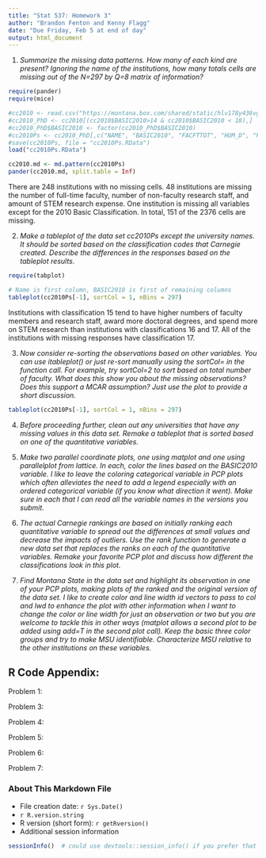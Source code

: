 ```yaml
---
title: "Stat 537: Homework 3"
author: "Brandon Fenton and Kenny Flagg"
date: "Due Friday, Feb 5 at end of day"
output: html_document
---
```


1. _Summarize the missing data patterns. How many of each kind are present? Ignoring the name of the institutions, how many totals cells are missing out of the N=297 by Q=8 matrix of information?_

```r
require(pander)
require(mice)

#cc2010 <- read.csv("https://montana.box.com/shared/static/hlv178y436vggzmsxxzsdkoarfkopkvp.csv", header = TRUE)
#cc2010_PhD <- cc2010[(cc2010$BASIC2010>14 & cc2010$BASIC2010 < 18),]
#cc2010_PhD$BASIC2010 <- factor(cc2010_PhD$BASIC2010)
#cc2010Ps <- cc2010_PhD[,c("NAME", "BASIC2010", "FACFTTOT", "HUM_D", "PROF_D", "SOC_D", "STEM_D", "RESSTAFF", "STEM_EXP")]
#save(cc2010Ps, file = "cc2010Ps.RData")
load("cc2010Ps.RData")

cc2010.md <- md.pattern(cc2010Ps)
pander(cc2010.md, split.table = Inf)
```

There are 248 institutions with no missing cells. 48 institutions are missing the number of full-time faculty, number of non-faculty research staff, and amount of STEM research expense. One institution is missing all variables except for the 2010 Basic Classification. In total, 151 of the 2376 cells are missing.

2. _Make a tableplot of the data set cc2010Ps except the university names. It should be sorted based on the classification codes that Carnegie created. Describe the differences in the responses based on the tableplot results._

```r
require(tabplot)

# Name is first column, BASIC2010 is first of remaining columns
tableplot(cc2010Ps[-1], sortCol = 1, nBins = 297)
```

Institutions with classification 15 tend to have higher numbers of faculty members and research staff, award more doctoral degrees, and spend more on STEM research than institutions with classifications 16 and 17. All of the institutions with missing responses have classification 17.

3. _Now consider re-sorting the observations based on other variables. You can use itableplot() or just re-sort manually using the sortCol= in the function call. For example, try sortCol=2 to sort based on total number of faculty. What does this show you about the missing observations? Does this support a MCAR assumption? Just use the plot to provide a short discussion._

```r
tableplot(cc2010Ps[-1], sortCol = 1, nBins = 297)
```

4. _Before proceeding further, clean out any universities that have any missing values in this data set. Remake a tableplot that is sorted based on one of the quantitative variables._

5. _Make two parallel coordinate plots, one using matplot and one using parallelplot from lattice. In each, color the lines based on the BASIC2010 variable. I like to leave the coloring categorical variable in PCP plots which often alleviates the need to add a legend especially with an ordered categorical variable (if you know what direction it went). Make sure in each that I can read all the variable names in the versions you submit._

6. _The actual Carnegie rankings are based on initially ranking each quantitative variable to spread out the differences at small values and decrease the impacts of outliers. Use the rank function to generate a new data set that replaces the ranks on each of the quantitative variables. Remake your favorite PCP plot and discuss how different the classifications look in this plot._

7. _Find Montana State in the data set and highlight its observation in one of your PCP plots, making plots of the ranked and the original version of the data set. I like to create color and line width id vectors to pass to col and lwd to enhance the plot with other information when I want to change the color or line width for just an observation or two but you are welcome to tackle this in other ways (matplot allows a second plot to be added using add=T in the second plot call). Keep the basic three color groups and try to make MSU identifiable. Characterize MSU relative to the other institutions on these variables._


## R Code Appendix:
Problem 1:

Problem 3:

Problem 4:

Problem 5:

Problem 6:

Problem 7:


### About This Markdown File

  * File creation date: `r Sys.Date()`
  * `r R.version.string`
  * R version (short form): `r getRversion()`
  * Additional session information
  
```r
sessionInfo()  # could use devtools::session_info() if you prefer that
```
